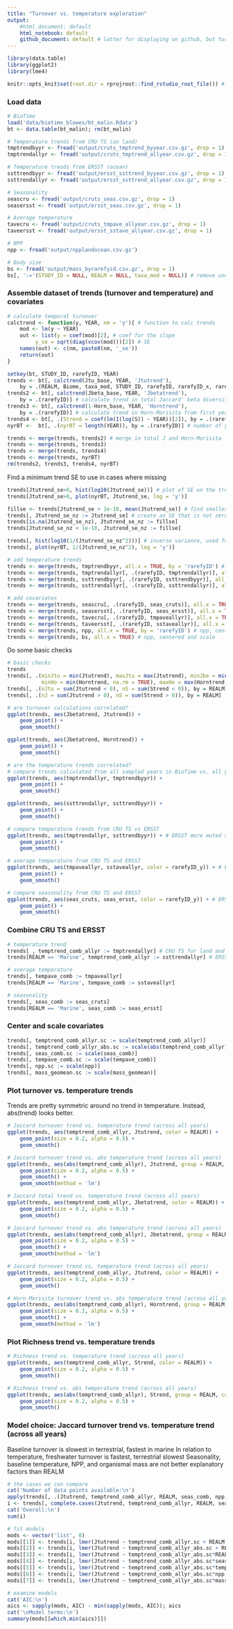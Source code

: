 ```yaml
---
title: "Turnover vs. temperature exploration"
output: 
    #html_document: default
    html_notebook: default
    github_document: default # latter for displaying on github, but turning it on (or even putting this comment on the same line) disables auto-update of the html notebook
---
```


```r
library(data.table)
library(ggplot2)
library(lme4)

knitr::opts_knit$set(root.dir = rprojroot::find_rstudio_root_file()) # tell RStudio to use project root directory as the root for this notebook. Needed since we are storing code in a separate directory.
```

### Load data
```r
# BioTime
load('data/biotime_blowes/bt_malin.Rdata')
bt <- data.table(bt_malin); rm(bt_malin)

# Temperature trends from CRU TS (on land)
tmptrendbyyr <- fread('output/cruts_tmptrend_byyear.csv.gz', drop = 1)
tmptrendallyr <- fread('output/cruts_tmptrend_allyear.csv.gz', drop = 1)

# Temperature trends from ERSST (ocean)
ssttrendbyyr <- fread('output/ersst_ssttrend_byyear.csv.gz', drop = 1)
ssttrendallyr <- fread('output/ersst_ssttrend_allyear.csv.gz', drop = 1)

# Seasonality
seascru <- fread('output/cruts_seas.csv.gz', drop = 1)
seasersst <- fread('output/ersst_seas.csv.gz', drop = 1)

# Average temperature
tavecru <- fread('output/cruts_tmpave_allyear.csv.gz', drop = 1)
taveersst <- fread('output/ersst_sstave_allyear.csv.gz', drop = 1)

# NPP
npp <- fread('output/npplandocean.csv.gz')

# Body size
bs <- fread('output/mass_byrarefyid.csv.gz', drop = 1)
bs[, ':='(STUDY_ID = NULL, REALM = NULL, taxa_mod = NULL)] # remove unnecessary columns 
```

### Assemble dataset of trends (turnover and temperature) and covariates
```r
# calculate temporal turnover
calctrend <- function(y, YEAR, nm = 'y'){ # function to calc trends
    mod <- lm(y ~ YEAR)
    out <- list(y = coef(mod)[2], # coef for the slope
         y_se = sqrt(diag(vcov(mod)))[2]) # SE
    names(out) <- c(nm, paste0(nm, '_se'))
    return(out)
}

setkey(bt, STUDY_ID, rarefyID, YEAR)
trends <- bt[, calctrend(Jtu_base, YEAR, 'Jtutrend'), 
    by = .(REALM, Biome, taxa_mod, STUDY_ID, rarefyID, rarefyID_x, rarefyID_y)] # calculate trend in Jaccard turnover from first year, plus SEs
trends2 <- bt[, calctrend(Jbeta_base, YEAR, 'Jbetatrend'), 
    by = .(rarefyID)] # calculate trend in total Jaccard' beta diversity's from first year, 
trends3 <- bt[, calctrend(1-Horn_base, YEAR, 'Horntrend'), 
    by = .(rarefyID)] # calculate trend in Horn-Morisita from first year. Convert to dissimilarity.
trends4 <- bt[, .(Strend = coef(lm(I(log(S)) ~ YEAR))[2]), by = .(rarefyID)] # trend in log(S)
nyrBT <-  bt[, .(nyrBT = length(YEAR)), by = .(rarefyID)] # number of years in time-series

trends <- merge(trends, trends2) # merge in total J and Horn-Morisita
trends <- merge(trends, trends3)
trends <- merge(trends, trends4)
trends <- merge(trends, nyrBT)
rm(trends2, trends3, trends4, nyrBT)
```

Find a minimum trend SE to use in cases where missing
```r
trends[Jtutrend_se>0, hist(log10(Jtutrend_se))] # plot of SE on the trends
trends[Jtutrend_se>0, plot(nyrBT, Jtutrend_se, log = 'y')]

fillse <- trends[Jtutrend_se > 1e-10, mean(Jtutrend_se)] # find smallest non-zero se, avoiding the perfect fits
trends[, Jtutrend_se_nz := Jtutrend_se] # create an SE that is not zero or NA
trends[is.na(Jtutrend_se_nz), Jtutrend_se_nz := fillse] 
trends[Jtutrend_se_nz < 1e-10, Jtutrend_se_nz := fillse] 

trends[, hist(log10(1/(Jtutrend_se_nz^2)))] # inverse variance, used for weighting
trends[, plot(nyrBT, 1/(Jtutrend_se_nz^2), log = 'y')]

```

```r
# add temperature trends
trends <- merge(trends, tmptrendbyyr, all.x = TRUE, by = 'rarefyID') # add temperature trend (years that match biotime)
trends <- merge(trends, tmptrendallyr[, .(rarefyID, tmptrendallyr)], all.x = TRUE, by = 'rarefyID') # add temperature trend (all years from first to last of each time-series)
trends <- merge(trends, ssttrendbyyr[, .(rarefyID, ssttrendbyyr)], all.x = TRUE, by = 'rarefyID') # sst
trends <- merge(trends, ssttrendallyr[, .(rarefyID, ssttrendallyr)], all.x = TRUE, by = 'rarefyID')

# add covariates
trends <- merge(trends, seascru[, .(rarefyID, seas_cruts)], all.x = TRUE, by = 'rarefyID') # seasonality from CRU TS
trends <- merge(trends, seasersst[, .(rarefyID, seas_ersst)], all.x = TRUE, by = 'rarefyID') # seasonality from ERSST
trends <- merge(trends, tavecru[, .(rarefyID, tmpaveallyr)], all.x = TRUE, by = 'rarefyID')
trends <- merge(trends, taveersst[, .(rarefyID, sstaveallyr)], all.x = TRUE, by = 'rarefyID')
trends <- merge(trends, npp, all.x = TRUE, by = 'rarefyID') # npp, centered and scale
trends <- merge(trends, bs, all.x = TRUE) # npp, centered and scale
```

Do some basic checks
```r
# basic checks
trends
trends[, .(minJtu = min(Jtutrend), maxJtu = max(Jtutrend), minJbe = min(Jbetatrend), maxJbe = max(Jbetatrend), 
           minHo = min(Horntrend, na.rm = TRUE), maxHo = max(Horntrend, na.rm = TRUE), minS = min(Strend), maxS = max(Strend)), by = REALM]
trends[, .(nJtu = sum(Jtutrend < 0), nS = sum(Strend < 0)), by = REALM] # why are some turnover trends < 0?
trends[, .(nJ = sum(Jtutrend > 0), nS = sum(Strend > 0)), by = REALM]
```

```r
# are turnover calculations correlated?
ggplot(trends, aes(Jbetatrend, Jtutrend)) +
    geom_point() +
    geom_smooth()

ggplot(trends, aes(Jbetatrend, Horntrend)) +
    geom_point() +
    geom_smooth()

```

```r
# are the temperature trends correlated?
# compare trends calculated from all sampled years in BioTime vs. all years from min to max year in BioTime
ggplot(trends, aes(tmptrendallyr, tmptrendbyyr)) +
    geom_point() +
    geom_smooth()

ggplot(trends, aes(ssttrendallyr, ssttrendbyyr)) +
    geom_point() +
    geom_smooth()

# compare temperature trends from CRU TS vs ERSST
ggplot(trends, aes(tmptrendallyr, ssttrendbyyr)) + # ERSST more muted at fastest rates of change in CRU TS
    geom_point() +
    geom_smooth()

# average temperature from CRU TS and ERSST
ggplot(trends, aes(tmpaveallyr, sstaveallyr, color = rarefyID_y)) + # ERSST more muted at fastest rates of change in CRU TS
    geom_point() +
    geom_smooth()

# compare seasonality from CRU TS and ERSST
ggplot(trends, aes(seas_cruts, seas_ersst, color = rarefyID_y)) + # ERSST more muted at fastest rates of change in CRU TS
    geom_point() +
    geom_smooth()
```

### Combine CRU TS and ERSST
```r
# temperature trend
trends[ , temptrend_comb_allyr := tmptrendallyr] # CRU TS for land and freshwater
trends[REALM == 'Marine', temptrend_comb_allyr := ssttrendallyr] # ERSST for marine

# average temperature
trends[, tempave_comb := tmpaveallyr]
trends[REALM == 'Marine', tempave_comb := sstaveallyr]

# seasonality
trends[, seas_comb := seas_cruts]
trends[REALM == 'Marine', seas_comb := seas_ersst]
```

### Center and scale covariates
``` r
trends[, temptrend_comb_allyr.sc := scale(temptrend_comb_allyr)]
trends[, temptrend_comb_allyr_abs.sc := scale(abs(temptrend_comb_allyr))]
trends[, seas_comb.sc := scale(seas_comb)]
trends[, tempave_comb.sc := scale(tempave_comb)]
trends[, npp.sc := scale(npp)]
trends[, mass_geomean.sc := scale(mass_geomean)]
```

### Plot turnover vs. temperature trends
Trends are pretty symmetric around no trend in temperature. Instead, abs(trend) looks better.
```r
# Jaccard turnover trend vs. temperature trend (across all years)
ggplot(trends, aes(temptrend_comb_allyr, Jtutrend, color = REALM)) +
    geom_point(size = 0.2, alpha = 0.5) + 
    geom_smooth()

# Jaccard turnover trend vs. abs temperature trend (across all years)
ggplot(trends, aes(abs(temptrend_comb_allyr), Jtutrend, group = REALM, color = REALM)) +
    geom_point(size = 0.2, alpha = 0.5) + 
    geom_smooth() +
    geom_smooth(method = 'lm')

# Jaccard total trend vs. temperature trend (across all years)
ggplot(trends, aes(temptrend_comb_allyr, Jbetatrend, color = REALM)) +
    geom_point(size = 0.2, alpha = 0.5) + 
    geom_smooth()

# Jaccard turnover trend vs. abs temperature trend (across all years)
ggplot(trends, aes(abs(temptrend_comb_allyr), Jbetatrend, group = REALM, color = REALM)) +
    geom_point(size = 0.2, alpha = 0.5) + 
    geom_smooth() +
    geom_smooth(method = 'lm')

# Jaccard turnover trend vs. temperature trend (across all years)
ggplot(trends, aes(temptrend_comb_allyr, Jtutrend, color = REALM)) +
    geom_point(size = 0.2, alpha = 0.5) + 
    geom_smooth()

# Horn-Morisita turnover trend vs. abs temperature trend (across all years)
ggplot(trends, aes(abs(temptrend_comb_allyr), Horntrend, group = REALM, color = REALM)) +
    geom_point(size = 0.2, alpha = 0.5) + 
    geom_smooth() +
    geom_smooth(method = 'lm')


```

### Plot Richness trend vs. temperature trends
```r
# Richness trend vs. temperature trend (across all years)
ggplot(trends, aes(temptrend_comb_allyr, Strend, color = REALM)) +
    geom_point(size = 0.2, alpha = 0.5) + 
    geom_smooth()

# Richness trend vs. abs temperature trend (across all years)
ggplot(trends, aes(abs(temptrend_comb_allyr), Strend, group = REALM, color = REALM)) +
    geom_point(size = 0.2, alpha = 0.5) + 
    geom_smooth()
```

### Model choice: Jaccard turnover trend vs. temperature trend (across all years)
Baseline turnover is slowest in terrestrial, fastest in marine
In relation to temperature, freshwater turnover is fastest, terrestrial slowest
Seasonality, baseline temperature, NPP, and organismal mass are not better explanatory factors than REALM
```r
# the cases we can compare
cat('Number of data points available:\n')
apply(trends[, .(Jtutrend, temptrend_comb_allyr, REALM, seas_comb, npp, mass_geomean)], MARGIN = 2, FUN = function(x) sum(!is.na(x)))
i <- trends[, complete.cases(Jtutrend, temptrend_comb_allyr, REALM, seas_comb, npp, tempave_comb, mass_geomean)]
cat('Overall:\n')
sum(i) 

# fit models
mods <- vector('list', 0)
mods[[1]] <- trends[i, lmer(Jtutrend ~ temptrend_comb_allyr.sc + REALM + (1|STUDY_ID))]#, weights = 1/(Jtutrend_se_nz^2))]
mods[[2]] <- trends[i, lmer(Jtutrend ~ temptrend_comb_allyr_abs.sc + REALM + (1|STUDY_ID))] 
mods[[3]] <- trends[i, lmer(Jtutrend ~ temptrend_comb_allyr_abs.sc*REALM + (1|STUDY_ID))]
mods[[4]] <- trends[i, lmer(Jtutrend ~ temptrend_comb_allyr_abs.sc*seas_comb.sc + (1|STUDY_ID))]
mods[[5]] <- trends[i, lmer(Jtutrend ~ temptrend_comb_allyr_abs.sc*tempave_comb.sc + (1|STUDY_ID))]
mods[[6]] <- trends[i, lmer(Jtutrend ~ temptrend_comb_allyr_abs.sc*npp.sc + (1|STUDY_ID))]
mods[[7]] <- trends[i, lmer(Jtutrend ~ temptrend_comb_allyr_abs.sc*mass_geomean.sc + (1|STUDY_ID))]

# examine models
cat('AIC:\n')
aics <- sapply(mods, AIC) - min(sapply(mods, AIC)); aics
cat('\nModel terms:\n')
summary(mods[[which.min(aics)]])
```